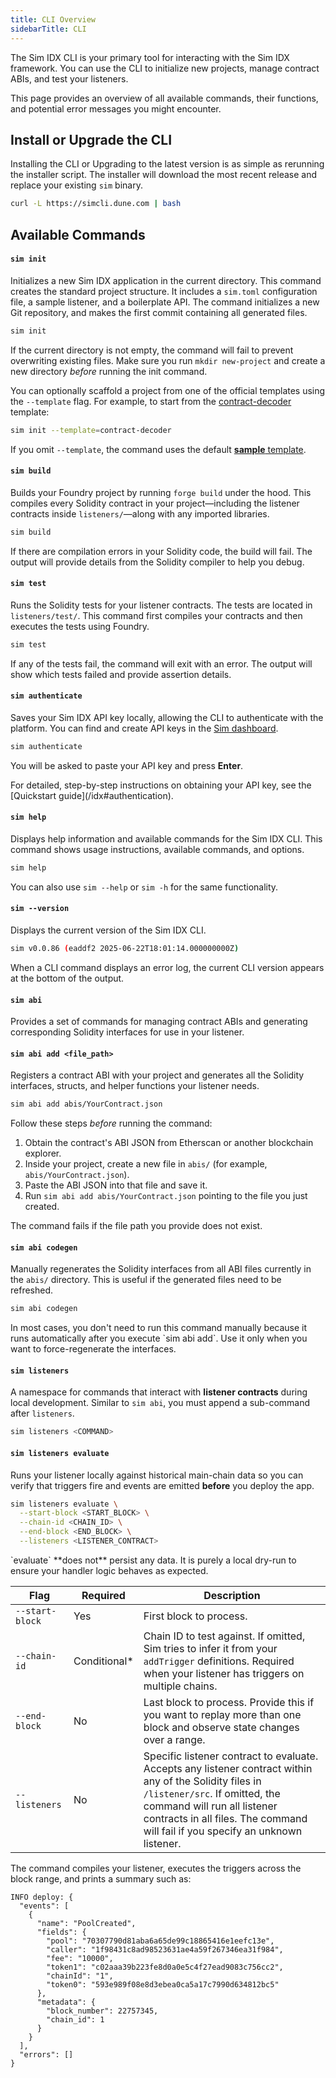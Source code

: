 ```yaml
---
title: CLI Overview
sidebarTitle: CLI
---
```


The Sim IDX CLI is your primary tool for interacting with the Sim IDX framework.
You can use the CLI to initialize new projects, manage contract ABIs, and test your listeners.

This page provides an overview of all available commands, their functions, and potential error messages you might encounter.

## Install or Upgrade the CLI

Installing the CLI or Upgrading to the latest version is as simple as rerunning the installer script.
The installer will download the most recent release and replace your existing `sim` binary.

```bash
curl -L https://simcli.dune.com | bash
```

## Available Commands

#### `sim init`

Initializes a new Sim IDX application in the current directory.
This command creates the standard project structure.
It includes a `sim.toml` configuration file, a sample listener, and a boilerplate API.
The command initializes a new Git repository, and makes the first commit containing all generated files.

```bash
sim init
```

If the current directory is not empty, the command will fail to prevent overwriting existing files.
Make sure you run `mkdir new-project` and create a new directory _before_ running the init command.

You can optionally scaffold a project from one of the official templates using the `--template` flag.
For example, to start from the [contract-decoder](https://github.com/duneanalytics/sim-idx-example-contract-decoder) template:

```bash
sim init --template=contract-decoder
```

If you omit `--template`, the command uses the default [**sample** template](https://github.com/duneanalytics/sim-idx-example-sample-app).

#### `sim build`

Builds your Foundry project by running `forge build` under the hood. This compiles every Solidity contract in your project—including the listener contracts inside `listeners/`—along with any imported libraries.

```bash
sim build
```

If there are compilation errors in your Solidity code, the build will fail.
The output will provide details from the Solidity compiler to help you debug.

#### `sim test`

Runs the Solidity tests for your listener contracts.
The tests are located in `listeners/test/`.
This command first compiles your contracts and then executes the tests using Foundry.

```bash
sim test
```

If any of the tests fail, the command will exit with an error.
The output will show which tests failed and provide assertion details.

#### `sim authenticate`

Saves your Sim IDX API key locally, allowing the CLI to authenticate with the platform.
You can find and create API keys in the [Sim dashboard](https://sim.dune.com/).

```bash
sim authenticate
```

You will be asked to paste your API key and press **Enter**.

<Note>
For detailed, step-by-step instructions on obtaining your API key, see the [Quickstart guide](/idx#authentication).
</Note>

#### `sim help`

Displays help information and available commands for the Sim IDX CLI.
This command shows usage instructions, available commands, and options.

```bash
sim help
```

You can also use `sim --help` or `sim -h` for the same functionality.

#### `sim --version`

Displays the current version of the Sim IDX CLI.

```bash
sim v0.0.86 (eaddf2 2025-06-22T18:01:14.000000000Z)
```

<Note>
When a CLI command displays an error log, the current CLI version appears at the bottom of the output.
</Note>

#### `sim abi`

Provides a set of commands for managing contract ABIs and generating corresponding Solidity interfaces for use in your listener.

#### `sim abi add <file_path>`

Registers a contract ABI with your project and generates all the Solidity interfaces, structs, and helper functions your listener needs.

```bash
sim abi add abis/YourContract.json
```

Follow these steps _before_ running the command:

1. Obtain the contract's ABI JSON from Etherscan or another blockchain explorer.
2. Inside your project, create a new file in `abis/` (for example, `abis/YourContract.json`).
3. Paste the ABI JSON into that file and save it.
4. Run `sim abi add abis/YourContract.json` pointing to the file you just created.

The command fails if the file path you provide does not exist.

#### `sim abi codegen`

Manually regenerates the Solidity interfaces from all ABI files currently in the `abis/` directory. This is useful if the generated files need to be refreshed.

```bash
sim abi codegen
```

<Note>
In most cases, you don't need to run this command manually because it runs automatically after you execute `sim abi add`. Use it only when you want to force-regenerate the interfaces.
</Note>

#### `sim listeners`

A namespace for commands that interact with **listener contracts** during local development.
Similar to `sim abi`, you must append a sub-command after `listeners`.

```bash
sim listeners <COMMAND>
```

#### `sim listeners evaluate`

Runs your listener locally against historical main-chain data so you can verify that triggers fire and events are emitted **before** you deploy the app.

```bash
sim listeners evaluate \
  --start-block <START_BLOCK> \
  --chain-id <CHAIN_ID> \
  --end-block <END_BLOCK> \
  --listeners <LISTENER_CONTRACT>
```

<Info>
`evaluate` **does not** persist any data. It is purely a local dry-run to ensure your handler logic behaves as expected.
</Info>

| Flag | Required | Description |
|------|----------|-------------|
| `--start-block` | Yes | First block to process. |
| `--chain-id` | Conditional* | Chain ID to test against. If omitted, Sim tries to infer it from your `addTrigger` definitions. Required when your listener has triggers on multiple chains. |
| `--end-block` | No | Last block to process. Provide this if you want to replay more than one block and observe state changes over a range. |
| `--listeners` | No | Specific listener contract to evaluate. Accepts any listener contract within any of the Solidity files in `/listener/src`. If omitted, the command will run all listener contracts in all files. The command will fail if you specify an unknown listener. |

The command compiles your listener, executes the triggers across the block range, and prints a summary such as:

```text
INFO deploy: {
  "events": [
    {
      "name": "PoolCreated",
      "fields": {
        "pool": "70307790d81aba6a65de99c18865416e1eefc13e",
        "caller": "1f98431c8ad98523631ae4a59f267346ea31f984",
        "fee": "10000",
        "token1": "c02aaa39b223fe8d0a0e5c4f27ead9083c756cc2",
        "chainId": "1",
        "token0": "593e989f08e8d3ebea0ca5a17c7990d634812bc5"
      },
      "metadata": {
        "block_number": 22757345,
        "chain_id": 1
      }
    }
  ],
  "errors": []
}
```
